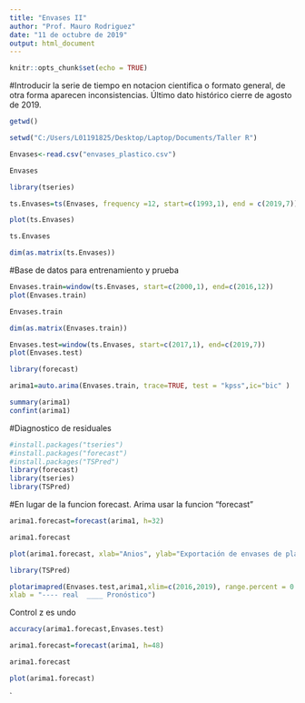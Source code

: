 ---
title: "Envases II"
author: "Prof. Mauro Rodriguez"
date: "11 de octubre de 2019"
output: html_document
---

```{r setup, include=FALSE}
knitr::opts_chunk$set(echo = TRUE)
```

#Introducir la serie de tiempo en notacion cientifica o formato general, de otra forma aparecen inconsistencias. Último dato histórico cierre de agosto de 2019.

```{r}
getwd()
```


```{r}

setwd("C:/Users/L01191825/Desktop/Laptop/Documents/Taller R")

Envases<-read.csv("envases_plastico.csv")

Envases
```


```{r}
library(tseries)
```

```{r}
ts.Envases=ts(Envases, frequency =12, start=c(1993,1), end = c(2019,7))
```



```{r}

plot(ts.Envases)

```
```{r}
ts.Envases
```


```{r}
dim(as.matrix(ts.Envases))
```
#Base de datos para entrenamiento y prueba

```{r}
Envases.train=window(ts.Envases, start=c(2000,1), end=c(2016,12))
plot(Envases.train)

```

```{r}
Envases.train
```


```{r}
dim(as.matrix(Envases.train))
```

```{r}
Envases.test=window(ts.Envases, start=c(2017,1), end=c(2019,7))
plot(Envases.test)
```

```{r}
library(forecast)

arima1=auto.arima(Envases.train, trace=TRUE, test = "kpss",ic="bic" )
```

```{r}
summary(arima1)
confint(arima1)
```

#Diagnostico de residuales

```{r}
#install.packages("tseries")
#install.packages("forecast")
#install.packages("TSPred")
library(forecast)
library(tseries)
library(TSPred)
```

#En lugar de la funcion forecast. Arima usar la funcion "forecast"

```{r}
arima1.forecast=forecast(arima1, h=32)

arima1.forecast
```


```{r}
plot(arima1.forecast, xlab="Anios", ylab="Exportación de envases de plástico (miles de dólares))")
```

```{r}
library(TSPred)
```


```{r}

plotarimapred(Envases.test,arima1,xlim=c(2016,2019), range.percent = 0.03, ylab = "Exportación de Envases",
xlab = "---- real  ____ Pronóstico")

```
Control z es undo

```{r}
accuracy(arima1.forecast,Envases.test)

```


```{r}
arima1.forecast=forecast(arima1, h=48)

arima1.forecast
```

```{r}
plot(arima1.forecast)
```

`

